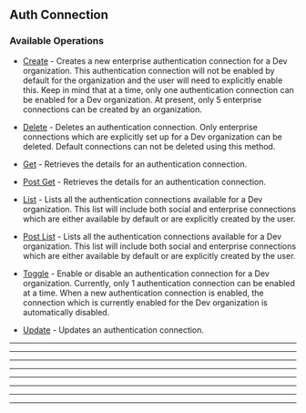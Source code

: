 
## Auth Connection

### Available Operations

* [Create](/auth_connection/create) - Creates a new enterprise authentication connection for a Dev
organization. This authentication connection will not be enabled by
default for the organization and the user will need to explicitly
enable this. Keep in mind that at a time, only one authentication
connection can be enabled for a Dev organization. At present, only 5
enterprise connections can be created by an organization.

* [Delete](/auth_connection/delete) - Deletes an authentication connection. Only enterprise connections which
are explicitly set up for a Dev organization can be deleted. Default
connections can not be deleted using this method.

* [Get](/auth_connection/get) - Retrieves the details for an authentication connection.
* [Post Get](/auth_connection/post_get) - Retrieves the details for an authentication connection.
* [List](/auth_connection/list) - Lists all the authentication connections available for a Dev
organization. This list will include both social and enterprise
connections which are either available by default or are explicitly
created by the user.

* [Post List](/auth_connection/post_list) - Lists all the authentication connections available for a Dev
organization. This list will include both social and enterprise
connections which are either available by default or are explicitly
created by the user.

* [Toggle](/auth_connection/toggle) - Enable or disable an authentication connection for a Dev organization.
Currently, only 1 authentication connection can be enabled at a time.
When a new authentication connection is enabled, the connection which
is currently enabled for the Dev organization is automatically
disabled.

* [Update](/auth_connection/update) - Updates an authentication connection.

---
<Create />

---
<Delete />

---
<Get />

---
<PostGet />

---
<List />

---
<PostList />

---
<Toggle />

---
<Update />
